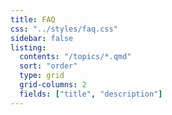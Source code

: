 ```yaml
---
title: FAQ
css: "../styles/faq.css"
sidebar: false
listing: 
  contents: "/topics/*.qmd"
  sort: "order"
  type: grid
  grid-columns: 2
  fields: ["title", "description"]
---
```


